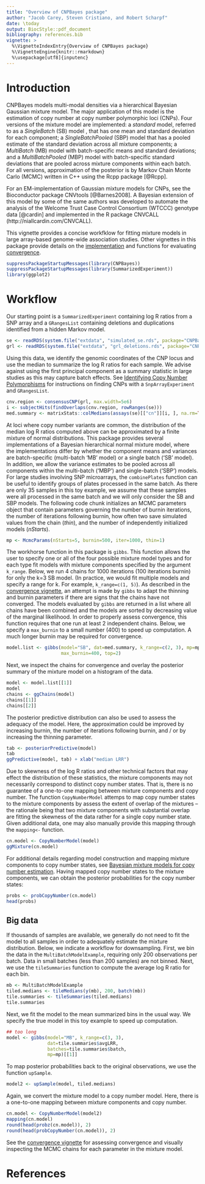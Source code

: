```yaml
---
title: "Overview of CNPBayes package"
author: "Jacob Carey, Steven Cristiano, and Robert Scharpf"
date: \today
output: BiocStyle::pdf_document
bibliography: references.bib
vignette: >
  %\VignetteIndexEntry{Overview of CNPBayes package}
  %\VignetteEngine{knitr::rmarkdown}
  %\usepackage[utf8]{inputenc} 
---
```


# Introduction

CNPBayes models multi-modal densities via a hierarchical Bayesian Gaussian mixture model. The major application of this model is the estimation of copy number at copy number polymorphic loci (CNPs). Four versions of the mixture model are implemented: a *standard* model, referred to as a *SingleBatch* (SB) model , that has one mean and standard deviation for each component; a *SingleBatchPooled* (SBP) model that has a pooled estimate of the standard deviation across all mixture components; a *MultiBatch* (MB) model with batch-specific means and standard deviations; and a *MultiBatchPooled* (MBP) model with batch-specific standard deviations that are pooled across mixture components within each batch. For all versions, approximation of the posterior is by Markov Chain Monte Carlo (MCMC) written in C++ using the Rcpp package [@Rcpp].

For an EM-implementation of Gaussian mixture models for CNPs, see the Bioconductor package CNVtools [@Barnes2008]. A Bayesian extension of this model by some of the same authors was developed to automate the analysis of the Welcome Trust Case Control Consortium (WTCCC) genotype data [@cardin] and implemented in the R package CNVCALL (http://niallcardin.com/CNVCALL).

This vignette provides a concise workfklow for fitting mixture models in large array-based genome-wide association studies. Other vignettes in this package provide details on the [implementation](Implementation.Rmd) and functions for evaluating [convergence](Convergence.Rmd).

```r
suppressPackageStartupMessages(library(CNPBayes))
suppressPackageStartupMessages(library(SummarizedExperiment))
library(ggplot2)
```

# Workflow

Our starting point is a `SummarizedExperiment` containing log R ratios from a SNP array and a `GRangesList` containing deletions and duplications identified from a hidden Markov model.

```r
se <- readRDS(system.file("extdata", "simulated_se.rds", package="CNPBayes"))
grl <- readRDS(system.file("extdata", "grl_deletions.rds", package="CNPBayes"))
```

Using this data, we identify the genomic coordinates of the CNP locus and use the median to summarize the log R ratios for each sample. We advise against using the first principal component as a summary statistic in large studies as this may capture batch effects. See [Identifying Copy Number Polymorphisms](FindCNPs.pdf) for instructions on finding CNPs with a `SnpArrayExperiment` and `GRangesList`.

```r
cnv.region <- consensusCNP(grl, max.width=5e6)
i <- subjectHits(findOverlaps(cnv.region, rowRanges(se)))
med.summary <- matrixStats::colMedians(assays(se)[["cn"]][i, ], na.rm=TRUE)
```

At loci where copy number variants are common, the distribution of the median log R ratios computed above can be approximated by a finite mixture of normal distributions.  This package provides several implementations of a Bayesian hierarchical normal mixture model, where the implementations differ by whether the component means and variances are batch-specific (multi-batch 'MB' model) or a single batch ('SB' model).  In addition, we allow the variance estimates to be pooled across all components within the multi-batch ('MBP') and single-batch ('SBP') models.  For large studies involving SNP microarrays, the `combinePlates` function can be useful to identify groups of plates processed in the same batch. As there are only 35 samples in this toy example, we assume that these samples were all processed in the same batch and we will only consider the SB and SBP models. The following code chunk initializes an MCMC parameters object that contain parameters governing the number of burnin iterations, the number of iterations following burnin, how often two save simulated values from the chain (*thin*), and the number of independently initialized models (*nStarts*).

```r
mp <- McmcParams(nStarts=5, burnin=500, iter=1000, thin=1)
```

The workhorse function in this package is `gibbs`.  This function allows the user to specify one or all of the four possible mixture model types and for each type fit models with mixture components specified by the argument `k_range`. Below, we run 4 chains for 1000 iterations (100 iterations burnin) for only the k=3 SB model. (In practice, we would fit multiple models and specify a range for k.  For example, `k_range=c(1, 5)`).  As described in the [convergence vignette](Convergence.Rmd), an attempt is made by `gibbs` to adapt the thinning and burnin parameters if there are signs that the chains have not converged.  The models evaluated by `gibbs` are returned in a list where all chains have been combined and the models are sorted by decreasing value of the marginal likelihood.  In order to properly assess convergence, this function requires that one run at least 2 independent chains. Below, we specify a `max_burnin` to a small number (400) to speed up computation. A much longer burnin may be required for convergence.

```r
model.list <- gibbs(model="SB", dat=med.summary, k_range=c(2, 3), mp=mp,
                    max_burnin=400, top=2)
```

Next, we inspect the chains for convergence and overlay the posterior summary of the mixture model on a histogram of the data.

```r
model <- model.list[[1]]
model
chains <- ggChains(model)
chains[[1]]
chains[[2]]
```

The posterior predictive distribution can also be used to assess the adequacy of the model.  Here, the approximation could be improved by increasing burnin, the number of iterations following burnin, and / or by increasing the thinning parameter.

```r
tab <- posteriorPredictive(model)
tab
ggPredictive(model, tab) + xlab("median LRR")
```

Due to skewness of the log R ratios and other technical factors that may effect the distribution of these statistics, the mixture components may not necessarily correspond to distinct copy number states. That is, there is no guarantee of a one-to-one mapping between mixture components and copy number.   The function `CopyNumberModel` attemps to map copy number states to the mixture components by assess the extent of overlap of the mixtures -- the rationale being that two mixture components with substantial overlap are fitting the skewness of the data rather for a single copy number state.  Given additional data, one may also manually provide this mapping through the `mapping<-` function.

```r
cn.model <- CopyNumberModel(model)
ggMixture(cn.model)
```

For additional details regarding model construction and mapping mixture components to copy number states, see [Bayesian mixture models for copy number estimation](Implementation.pdf).   Having mapped copy number states to the mixture components, we can obtain the posterior probabilities for the copy number states:

```r
probs <- probCopyNumber(cn.model)
head(probs)
```

## Big data

If thousands of samples are available, we generally do not need to fit the model to all samples in order to adequately estimate the mixture distribution. Below, we indicate a workflow for downsampling. First, we bin the data in the `MultiBatchModelExample`, requiring only 200 observations per batch.  Data in small batches (less than 200 samples) are not binned.  Next, we use the `tileSummaries` function to compute the average log R ratio for each bin.

```r
mb <- MultiBatchModelExample
tiled.medians <- tileMedians(y(mb), 200, batch(mb))
tile.summaries <- tileSummaries(tiled.medians)
tile.summaries
```

Next, we fit the model to the mean summarized bins in the usual way. We specify the true model in this toy example to speed up computation.


```r
## too long
model <- gibbs(model="MB", k_range=c(3, 3),
               dat=tile.summaries$avgLRR,
               batches=tile.summaries$batch,
               mp=mp)[[1]]
```

To map posterior probabilities back to the original observations, we use the function `upSample`.

```r
model2 <- upSample(model, tiled.medians)
```

Again, we convert the mixture model to a copy number model.  Here, there is a one-to-one mapping between mixture components and copy number.  

```r
cn.model <- CopyNumberModel(model2)
mapping(cn.model)
round(head(probz(cn.model)), 2)
round(head(probCopyNumber(cn.model)), 2)
```

See the [convergence vignette](Convergence.Rmd) for assessing convergence and visually inspecting the MCMC chains for each parameter in the mixture model.

# References

